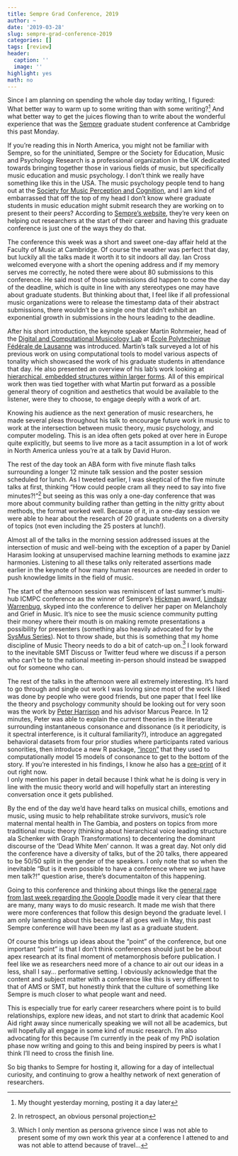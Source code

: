 ```yaml
---
title: Sempre Grad Conference, 2019
author: ~
date: '2019-03-28'
slug: sempre-grad-conference-2019
categories: []
tags: [review]
header:
  caption: ''
  image: ''
highlight: yes
math: no
---
```


Since I am planning on spending the whole day today writing, I figured: What better way to warm up to some writing than with some writing?^[My thought yesterday morning, posting it a day later] 
And what better way to get the juices flowing than to write about the wonderful experience that was the [Sempre](https://www.sempre.org.uk/) graduate student conference at Cambridge this past Monday.

If you’re reading this in North America, you might not be familiar with Sempre, so for the uninitiated, Sempre or the Society for Education, Music and Psychology Research is a professional organization in the UK dedicated towards bringing together those in various fields of music, but specifically music education and music psychology.
I don’t think we really have something like this in the USA. 
The music psychology people tend to hang out at the [Society for Music Perception and Cognition](http://www.musicperception.org/), and I am kind of embarrassed that off the top of my head I don’t know where graduate students in music education might submit research they are working on to present to their peers? 
According to [Sempre’s website](https://www.sempre.org.uk/about/1-background), they're very keen on helping out researchers at the start of their career and having this graduate conference is just one of the ways they do that. 

The conference this week was a short and sweet one-day affair held at the Faculty of Music at Cambridge. 
Of course the weather was perfect that day, but luckily all the talks made it worth it to sit indoors all day. 
Ian Cross welcomed everyone with a short the opening address and if my memory serves me correctly, he noted there were about 80 submissions to this conference. 
He said most of those submissions did happen to come the day of the deadline, which is quite in line with any stereotypes one may have about graduate students. 
But thinking about that, I feel like if all professional music organizations were to release the timestamp data of their abstract submissions, there wouldn’t be a single one that didn’t exhibit an exponential growth in submissions in the hours leading to the deadline. 

After his short introduction, the keynote speaker Martin Rohrmeier, head of the [Digital and Computational Musicology Lab](https://dcml.epfl.ch/) at [École Polytechnique Fédérale de Lausanne](https://en.wikipedia.org/wiki/%C3%89cole_Polytechnique_F%C3%A9d%C3%A9rale_de_Lausanne) was introduced. 
Martin’s talk surveyed a lot of his previous work on using computational tools to model various aspects of tonality which showcased the work of his graduate students in attendance that day. 
He also presented an overview of his lab’s work looking at [hierarchical, embedded structures within larger forms](https://www.pnas.org/content/pnas/110/38/15443.full.pdf). 
All of this empirical work then was tied together with what Martin put forward as a possible general theory of cognition and aesthetics that would be available to the listener, were they to choose, to engage deeply with a work of art. 

Knowing his audience as the next generation of music researchers, he made several pleas throughout his talk to encourage future work in music to work at the intersection between music theory, music psychology, and computer modeling. 
This is an idea often gets poked at over here in Europe quite explicitly, but seems to live more as a tacit assumption in a lot of work in North America unless you’re at a talk by David Huron. 

The rest of the day took an ABA form with five minute flash talks surrounding a longer 12 minute talk session and the poster session scheduled for lunch. 
As I tweeted earlier, I was skeptical of the five minute talks at first, thinking “How could people cram all they need to say into five minutes?!”^[In retrospect, an obvious personal projection] but seeing as this was only a one-day conference that was more about community building rather than getting in the nitty gritty about methods, the format worked well. 
Because of it, in a one-day session we were able to hear about the research of 20 graduate students on a diversity of topics (not even including the 25 posters at lunch!).

Almost all of the talks in the morning session addressed issues at the intersection of music and well-being with the exception of a paper by Daniel Harasim looking at unsupervised machine learning methods to examine jazz harmonies. 
Listening to all these talks only reiterated assertions made earlier in the keynote of how many human resources are needed in order to push knowledge limits in the field of music.

The start of the afternoon session was reminiscent of last summer’s multi-hub ICMPC conference as the winner of Sempre’s [Hickman](https://www.sempre.org.uk/awards/hickman) award, [Lindsay Warrenbug](https://twitter.com/LAWarrenburg), skyped into the conference to deliver her paper on Melancholy and Grief in Music. 
It’s nice to see the music science community putting their money where their mouth is on making remote presentations a possibility for presenters (something also heavily advocated for by the [SysMus Series](https://sites.google.com/site/sysmusconference/)). 
Not to throw shade, but this is something that my home discipline of Music Theory needs to do a bit of catch-up on.^[Which I only mention as persona grivence since I was not able to present some of my own work this year at a conference I attened to and was not able to attend because of travel...] 
I look forward to the inevitable SMT Discuss or Twitter feud where we discuss if a person who can’t be to the national meeting in-person should instead be swapped out for someone who can. 

The rest of the talks in the afternoon were all extremely interesting. 
It’s hard to go through and single out work I was loving since most of the work I liked was done by people who were good friends, but one paper that I feel like the theory and psychology community should be looking out for very soon was the work by [Peter Harrison](https://twitter.com/pmcharrison) and his advisor Marcus Pearce. 
In 12 minutes, Peter was able to explain the current theories in the literature surrounding instantaneous consonance and dissonance (is it periodicity, is it spectral interference, is it cultural familiarity?), introduce an aggregated behavioral datasets from four prior studies where participants rated various sonorities, then introduce a new R package, [“incon”](https://github.com/pmcharrison/incon) that they used to computationally model 15 models of consonance to get to the bottom of the story. 
If you’re interested in his findings, I know he also has a [pre-print](https://psyarxiv.com/6jsug/) of it out right now.  
I only mention his paper in detail because I think what he is doing is very in line with the music theory world and will hopefully start an interesting conversation once it gets published. 

By the end of the day we’d have heard talks on musical chills, emotions and music, using music to help rehabilitate stroke survivors, music’s role maternal mental health in The Gambia, and posters on topics from more traditional music theory (thinking about hierarchical voice leading structure ala Schenker with Graph Transformations) to decentering the dominant discourse of the ‘Dead White Men’ cannon. 
It was a great day. 
Not only did the conference have a diversity of talks, but of the 20 talks, there appeared to be 50/50 split in the gender of the speakers.
I only note that so when the inevitable "But is it even possible to have a conference where we just have men talk?!" question arise, there's documentaiton of this happening. 

Going to this conference and thinking about things like the [general rage from last week regarding the Google Doodle](https://slate.com/technology/2019/03/google-doodle-bach-ai-music-generator.html) made it very clear that there are many, many ways to do music research. 
It made me wish that there were more conferences that follow this design beyond the graduate level. 
I am only lamenting about this because if all goes well in May, this past Sempre conference will have been my last as a graduate student. 

Of course this brings up ideas about the “point” of the conference, but one important “point” is that I don’t think conferences should just be be about apex research at its final moment of metamorphosis before publication. 
I feel like we as researchers need more of a chance to air out our ideas in a less, shall I say... performative setting. 
I obviously acknowledge that the content and subject matter with a conference like this is very different to that of AMS or SMT, but honestly think that the culture of something like Sempre is much closer to what people want and need. 

This is especially true for early career researchers where point is to build relationships, explore new ideas, and not start to drink that academic Kool Aid right away since numerically speaking we will not all be academics, but will hopefully all engage in some kind of music research. 
I’m also advocating for this because I’m currently in the peak of my PhD isolation phase now writing and going to this and being inspired by peers is what I think I’ll need to cross the finish line. 

So big thanks to Sempre for hosting it, allowing for a day of intellectual curiosity, and continuing to grow a healthy network of next generation of researchers.
